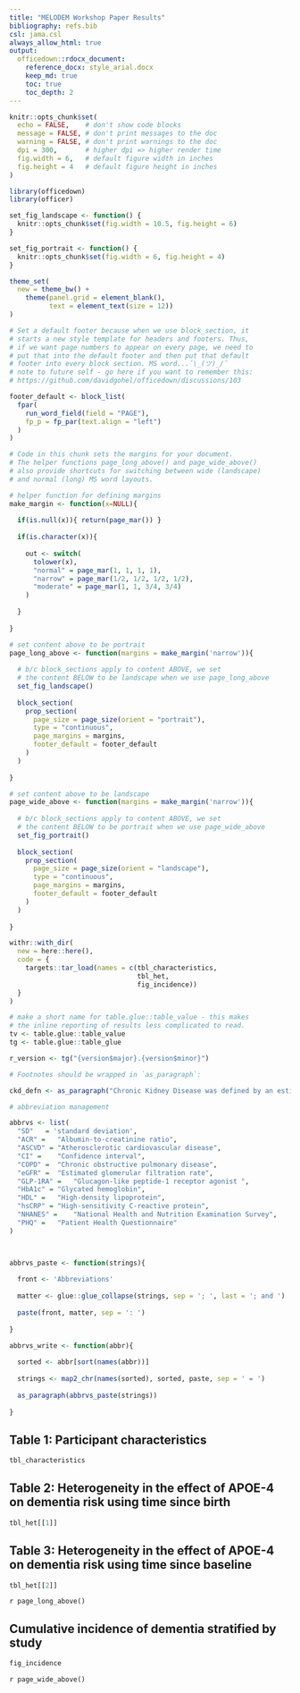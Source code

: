 ```yaml
---
title: "MELODEM Workshop Paper Results"
bibliography: refs.bib
csl: jama.csl
always_allow_html: true
output: 
  officedown::rdocx_document:
    reference_docx: style_arial.docx
    keep_md: true
    toc: true
    toc_depth: 2
---
```


```r

knitr::opts_chunk$set(
  echo = FALSE,    # don't show code blocks
  message = FALSE, # don't print messages to the doc
  warning = FALSE, # don't print warnings to the doc
  dpi = 300,       # higher dpi => higher render time 
  fig.width = 6,   # default figure width in inches
  fig.height = 4   # default figure height in inches
)

library(officedown)
library(officer)

```

```r

set_fig_landscape <- function() {
  knitr::opts_chunk$set(fig.width = 10.5, fig.height = 6)
}

set_fig_portrait <- function() {
  knitr::opts_chunk$set(fig.width = 6, fig.height = 4)
}

theme_set(
  new = theme_bw() + 
    theme(panel.grid = element_blank(),
          text = element_text(size = 12))
)


```

```r

# Set a default footer because when we use block_section, it 
# starts a new style template for headers and footers. Thus,
# if we want page numbers to appear on every page, we need to
# put that into the default footer and then put that default
# footer into every block section. MS word...¯\_(ツ)_/¯
# note to future self - go here if you want to remember this: 
# https://github.com/davidgohel/officedown/discussions/103

footer_default <- block_list(
  fpar(
    run_word_field(field = "PAGE"),
    fp_p = fp_par(text.align = "left") 
  )
)

# Code in this chunk sets the margins for your document. 
# The helper functions page_long_above() and page_wide_above()
# also provide shortcuts for switching between wide (landscape)
# and normal (long) MS word layouts. 

# helper function for defining margins
make_margin <- function(x=NULL){
  
  if(is.null(x)){ return(page_mar()) } 
  
  if(is.character(x)){
    
    out <- switch(
      tolower(x),
      "normal" = page_mar(1, 1, 1, 1),
      "narrow" = page_mar(1/2, 1/2, 1/2, 1/2),
      "moderate" = page_mar(1, 1, 3/4, 3/4)
    )
    
  }
  
}

# set content above to be portrait
page_long_above <- function(margins = make_margin('narrow')){
  
  # b/c block_sections apply to content ABOVE, we set
  # the content BELOW to be landscape when we use page_long_above  
  set_fig_landscape()
  
  block_section(
    prop_section(
      page_size = page_size(orient = "portrait"),
      type = "continuous",
      page_margins = margins,
      footer_default = footer_default
    )
  )
  
}

# set content above to be landscape
page_wide_above <- function(margins = make_margin('narrow')){
  
  # b/c block_sections apply to content ABOVE, we set
  # the content BELOW to be portrait when we use page_wide_above
  set_fig_portrait()
  
  block_section(
    prop_section(
      page_size = page_size(orient = "landscape"),
      type = "continuous",
      page_margins = margins,
      footer_default = footer_default
    )
  )
  
}

```

```r

withr::with_dir(
  new = here::here(),
  code = {
    targets::tar_load(names = c(tbl_characteristics,
                                tbl_het,
                                fig_incidence))
  }
)

```



```r

# make a short name for table.glue::table_value - this makes
# the inline reporting of results less complicated to read.
tv <- table.glue::table_value
tg <- table.glue::table_glue

r_version <- tg("{version$major}.{version$minor}")

```

```r

# Footnotes should be wrapped in `as_paragraph`:

ckd_defn <- as_paragraph("Chronic Kidney Disease was defined by an estimated glomerular filtration rate <60 ml/min/1.73 m", as_sup(2L), " based on the 2021 CKD-EPI creatinine equation.")

# abbreviation management

abbrvs <- list(
  "SD"   = 'standard deviation',
  "ACR" =	"Albumin-to-creatinine ratio",
  "ASCVD" =	"Atherosclerotic cardiovascular disease",
  "CI" =	"Confidence interval",
  "COPD" =	"Chronic obstructive pulmonary disease",
  "eGFR" =	"Estimated glomerular filtration rate",
  "GLP-1RA" =	"Glucagon-like peptide-1 receptor agonist ",
  "HbA1c" =	"Glycated hemoglobin",
  "HDL" =	"High-density lipoprotein",
  "hsCRP" =	"High-sensitivity C-reactive protein",
  "NHANES" =	"National Health and Nutrition Examination Survey",
  "PHQ" =	"Patient Health Questionnaire"
)



abbrvs_paste <- function(strings){
  
  front <- 'Abbreviations'
  
  matter <- glue::glue_collapse(strings, sep = '; ', last = '; and ')
  
  paste(front, matter, sep = ': ')
  
}

abbrvs_write <- function(abbr){
  
  sorted <- abbr[sort(names(abbr))]
  
  strings <- map2_chr(names(sorted), sorted, paste, sep = ' = ')
  
  as_paragraph(abbrvs_paste(strings))
  
}


```

\newpage

## Table 1: Participant characteristics

```r
tbl_characteristics
```

\newpage

## Table 2: Heterogeneity in the effect of APOE-4 on dementia risk using time since birth

```r
tbl_het[[1]]
```

\newpage

## Table 3: Heterogeneity in the effect of APOE-4 on dementia risk using time since baseline

```r
tbl_het[[2]]
```

`r page_long_above()`

## Cumulative incidence of dementia stratified by study

```r
fig_incidence
```

`r page_wide_above()`




